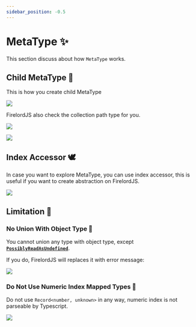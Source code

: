 ```yaml
---
sidebar_position: -0.5
---
```


# MetaType ✨

This section discuss about how `MetaType` works.


## Child MetaType 🦜

This is how you create child MetaType

<Image
	src="https://github.com/tylim88/FirelordJSDoc/blob/main/static/img/metaType1.png?raw=true"
	text="Create child collection."
/>

FirelordJS also check the collection path type for you.

<Image
	src="https://github.com/tylim88/FirelordJSDoc/blob/main/static/img/metaType2.png?raw=true"
	text="FirelordJS reject invalid characters. in collection path"
/>

<Image
	src="https://github.com/tylim88/FirelordJSDoc/blob/main/static/img/metaType3.png?raw=true"
	text="FirelordJS reject incorrect collection path."
/>

## Index Accessor 🕊️

In case you want to explore MetaType, you can use index accessor, this is useful if you want to create abstraction on FirelordJS.

<Image
	src="https://github.com/tylim88/FirelordJSDoc/blob/main/static/img/metaType4.png?raw=true"
	text="Explore MetaType with index accessor."
/>

## Limitation 🐧

### No Union With Object Type 🐧

You cannot union any type with object type, except **[`PossiblyReadAsUndefined`](./possibly_undefined.md)**.

If you do, FirelordJS will replaces it with error message:

<Image
	src="https://github.com/tylim88/FirelordJSDoc/blob/main/static/img/metaType5.png?raw=true"
	text="FirelordJS forbid you from union any type with object type."
/>

### Do Not Use Numeric Index Mapped Types 🐧

Do not use `Record<number, unknown>` in any way, numeric index is not parseable by Typescript.

<Image
	src="https://github.com/tylim88/FirelordJSDoc/blob/main/static/img/metaType8.png?raw=true"
	text="Numeric index is not flattenable."
/>
